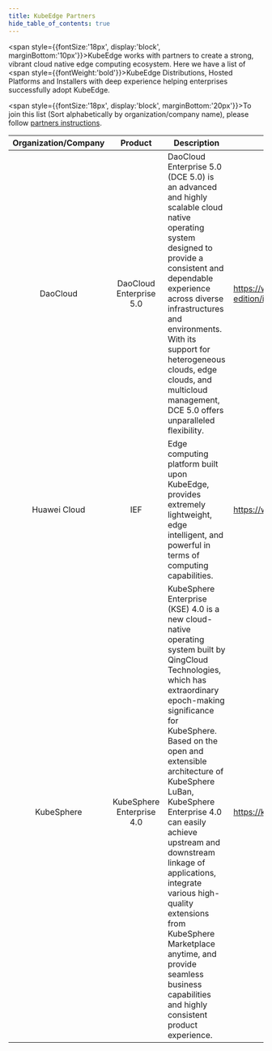 ```yaml
---
title: KubeEdge Partners
hide_table_of_contents: true
---
```


<span style={{fontSize:'18px', display:'block', marginBottom:'10px'}}>KubeEdge works with partners to create a strong, vibrant cloud native edge computing ecosystem. Here we have a list of <span style={{fontWeight:'bold'}}>KubeEdge Distributions, Hosted Platforms and Installers</span> with deep experience helping enterprises successfully adopt KubeEdge.</span>


<span style={{fontSize:'18px', display:'block', marginBottom:'20px'}}>To join this list (Sort alphabetically by organization/company name), please follow <a href="https://kubeedge.io/docs/community/partners" target="_blank">partners instructions</a>.</span>

| Organization/Company   | Product  | Description | Website |
|          :-:           |   :-:    |-------------|---------|
| DaoCloud          |   DaoCloud Enterprise 5.0    | DaoCloud Enterprise 5.0 (DCE 5.0) is an advanced and highly scalable cloud native operating system designed to provide a consistent and dependable experience across diverse infrastructures and environments. With its support for heterogeneous clouds, edge clouds, and multicloud management, DCE 5.0 offers unparalleled flexibility.       | https://www.daocloud.io/products/standard-edition/index.html     |
| Huawei Cloud           |   IEF    | Edge computing platform built upon KubeEdge, provides extremely lightweight, edge intelligent, and powerful in terms of computing capabilities.        | https://www.huaweicloud.com/product/ief.html     |
| KubeSphere |   KubeSphere Enterprise 4.0   | KubeSphere Enterprise (KSE) 4.0 is a new cloud-native operating system built by QingCloud Technologies, which has extraordinary epoch-making significance for KubeSphere. Based on the open and extensible architecture of KubeSphere LuBan, KubeSphere Enterprise 4.0 can easily achieve upstream and downstream linkage of applications, integrate various high-quality extensions from KubeSphere Marketplace anytime, and provide seamless business capabilities and highly consistent product experience.     | https://kubesphere.co/kse/   |